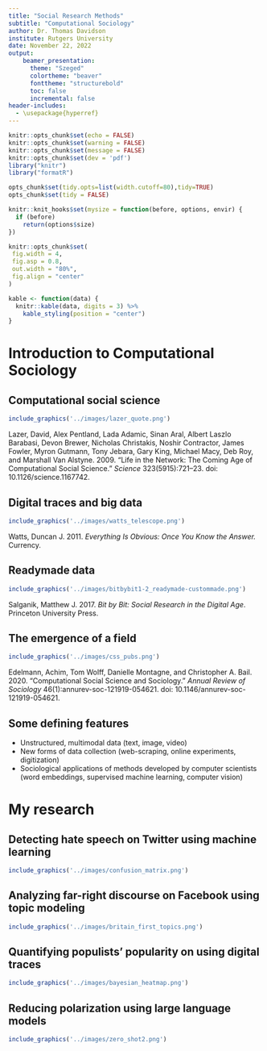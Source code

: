 ```yaml
---
title: "Social Research Methods" 
subtitle: "Computational Sociology"
author: Dr. Thomas Davidson
institute: Rutgers University
date: November 22, 2022
output:
    beamer_presentation:
      theme: "Szeged"
      colortheme: "beaver"
      fonttheme: "structurebold"
      toc: false
      incremental: false
header-includes:
  - \usepackage{hyperref}
---
```


```r
knitr::opts_chunk$set(echo = FALSE)
knitr::opts_chunk$set(warning = FALSE)
knitr::opts_chunk$set(message = FALSE)
knitr::opts_chunk$set(dev = 'pdf')
library("knitr")
library("formatR")

opts_chunk$set(tidy.opts=list(width.cutoff=80),tidy=TRUE)
opts_chunk$set(tidy = FALSE)

knitr::knit_hooks$set(mysize = function(before, options, envir) {
  if (before) 
    return(options$size)
})

knitr::opts_chunk$set(
 fig.width = 4,
 fig.asp = 0.8,
 out.width = "80%",
 fig.align = "center"
)

kable <- function(data) {
  knitr::kable(data, digits = 3) %>% 
    kable_styling(position = "center")
}
```


# Introduction to Computational Sociology
## Computational social science
```r
include_graphics('../images/lazer_quote.png')
```

\tiny Lazer, David, Alex Pentland, Lada Adamic, Sinan Aral, Albert Laszlo Barabasi, Devon Brewer, Nicholas Christakis, Noshir Contractor, James Fowler, Myron Gutmann, Tony Jebara, Gary King, Michael Macy, Deb Roy, and Marshall Van Alstyne. 2009. “Life in the Network: The Coming Age of Computational Social Science.” *Science* 323(5915):721–23. doi: 10.1126/science.1167742.


## Digital traces and big data
```r
include_graphics('../images/watts_telescope.png')
```
\tiny Watts, Duncan J. 2011. *Everything Is Obvious: Once You Know the Answer.* Currency.


## Readymade data
```r
include_graphics('../images/bitbybit1-2_readymade-custommade.png')
```
\tiny Salganik, Matthew J. 2017. *Bit by Bit: Social Research in the Digital Age*. Princeton University Press.


## The emergence of a field
```r
include_graphics('../images/css_pubs.png')
```
\tiny Edelmann, Achim, Tom Wolff, Danielle Montagne, and Christopher A. Bail. 2020. “Computational Social Science and Sociology.” *Annual Review of Sociology* 46(1):annurev-soc-121919-054621. doi: 10.1146/annurev-soc-121919-054621.


## Some defining features
- Unstructured, multimodal data (text, image, video)
- New forms of data collection (web-scraping, online experiments, digitization)
- Sociological applications of methods developed by computer scientists (word embeddings, supervised machine learning, computer vision)

# My research

## Detecting hate speech on Twitter using machine learning
```r
include_graphics('../images/confusion_matrix.png')
```

## Analyzing far-right discourse on Facebook using topic modeling
```r
include_graphics('../images/britain_first_topics.png')
```

## Quantifying populists' popularity on using digital traces
```r
include_graphics('../images/bayesian_heatmap.png')
```

## Reducing polarization using large language models
```r
include_graphics('../images/zero_shot2.png')
```








